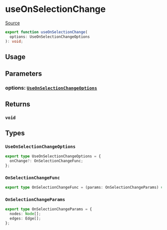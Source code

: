 # useOnSelectionChange

[Source](https://github.com/wbkd/react-flow/blob/6d9585c1a62bf549298c83ad5f2dcd6216a5b8eb/packages/core/src/hooks/useOnSelectionChange.ts)

```ts
export function useOnSelectionChange(
  options: UseOnSelectionChangeOptions
): void;
```

## Usage

## Parameters

### options: [`UseOnSelectionChangeOptions`](#useonselectionchangeoptions)

## Returns

### `void`

## Types

### `UseOnSelectionChangeOptions`

```ts
export type UseOnSelectionChangeOptions = {
  onChange?: OnSelectionChangeFunc;
};
```

### `OnSelectionChangeFunc`

```ts
export type OnSelectionChangeFunc = (params: OnSelectionChangeParams) => void;
```

### `OnSelectionChangeParams`

```ts
export type OnSelectionChangeParams = {
  nodes: Node[];
  edges: Edge[];
};
```
